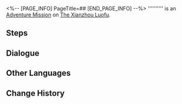 <%-- [PAGE_INFO]
PageTitle=##
[END_PAGE_INFO] --%>
{{Stub|Dialogue.}}
{{Mission Infobox
|id            = 4040217
|title         = 
|image         = <!--Mission .png-->
|type          = Adventure
|event_name    = 
|chapter       = 
|requirements  = 
* {{cx}}<!--Hidden Exploration Objective ID 4040203--> completed
* {{cx}}<!--Hidden Exploration Objective ID 4040204--> completed
* {{cx}}<!--Hidden Exploration Objective ID 4040205--> completed
* {{cx}}<!--Hidden Exploration Objective ID 4040206--> completed
* {{cx}}<!--Hidden Exploration Objective ID 4040207--> completed
* {{cx}}<!--Hidden Exploration Objective ID 4040208--> completed
|summary       = <!--official mission summary from Fate's Atlas-->
|characters    = Trailblazer
|startLocation = [[The Xianzhou Luofu]] - [[Central Starskiff Haven]]
|world         = The Xianzhou Luofu
|area          = Central Starskiff Haven
|prev          = 
|next          = 
|rewards       = Stellar Jade*20; Credit*5,000
}}
'''''''''' is an [[Adventure Mission]] on [[The Xianzhou Luofu]].

==Steps==


<!--
==Gameplay Notes==

--><!--
==Trial Character==

-->
==Dialogue==
{{Stub Dialogue}}

{{Dialogue End}}

==Other Languages==
{{Other Languages
|en   = 
|zhs  = 
|zht  = 
|ja   = 
|ko   = 
|es   = 
|fr   = 
|ru   = 
|th   = 
|vi   = 
|de   = 
|id   = 
|pt   = 
}}

==Change History==
{{Change History|1.0}}
